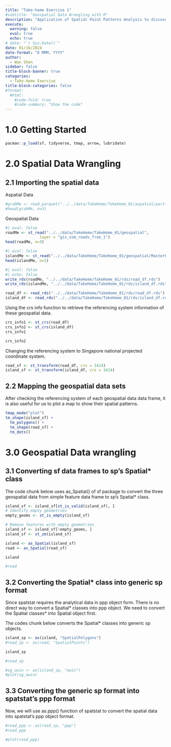 ```yaml
---
title: "Take-home Exercise 1"
#subtitle: "Geospatial Data Wrangling with R"
description: "Application of Spatial Point Patterns Analysis to discover the geographical distribution of Grab hailing services in Singapore"
execute: 
  warning: false
  eval: true
  echo: true
# date: "`r Sys.Date()`"
date: 01/16/2024
date-format: "D MMM, YYYY" 
author: 
  - Wan Shen
sidebar: false
title-block-banner: true
categories:
  - Take-Home Exercise
title-block-categories: false
#format: 
  #html: 
    #code-fold: true
    #code-summary: "Show the code"
---
```


# 1.0 Getting Started

```r
pacman::p_load(sf, tidyverse, tmap, arrow, lubridate)
```

# 2.0 Spatial Data Wrangling

## 2.1 Importing the spatial data

Aspatial Data

```r
#grabMe <- read_parquet("../../data/TakeHome/TakeHome_01/aspatial/part-00000.parquet")
#head(grabMe, n=3)
```

Geospatial Data

```r
#| eval: false 
roadMe <- st_read("../../data/TakeHome/TakeHome_01/geospatial",
               layer = "gis_osm_roads_free_1")
head(roadMe, n=3)
```

```r
#| eval: false 
islandMe <- st_read("../../data/TakeHome/TakeHome_01/geospatial/MasterPlan2019SubzoneBoundaryNoSeaKML.kml")
head(islandMe, n=3)
```

```r
#| eval: false 
#| echo: false 
write_rds(roadMe, "../../data/TakeHome/TakeHome_01/rds/road_df.rds")
write_rds(islandMe, "../../data/TakeHome/TakeHome_01/rds/island_df.rds")
```

```r
road_df <- read_rds("../../data/TakeHome/TakeHome_01/rds/road_df.rds")
island_df <- read_rds("../../data/TakeHome/TakeHome_01/rds/island_df.rds")
```

::: callout-note
Using the crs info function to retrieve the referencing system information of these geospatial data.
:::

```r
crs_info1 <- st_crs(road_df)
crs_info2 <- st_crs(island_df)
crs_info1
```

```r
crs_info2
```

::: callout-note
Changing the referencing system to Singapore national projected coordinate system.
:::

```r
road_sf <- st_transform(road_df, crs = 3414)
island_sf <- st_transform(island_df, crs = 3414)
```

## 2.2 Mapping the geospatial data sets

::: callout-note
After checking the referencing system of each geospatial data data frame, it is also useful for us to plot a map to show their spatial patterns.
:::

```r
tmap_mode("plot")
tm_shape(island_sf) +
  tm_polygons() +
  tm_shape(road_sf) +
  tm_dots()
```

# 3.0 Geospatial Data wrangling

## 3.1 Converting sf data frames to sp’s Spatial* class

::: callout-note
The code chunk below uses as_Spatial() of sf package to convert the three geospatial data from simple feature data frame to sp’s Spatial* class.
:::

```r
island_sf <- island_sf[st_is_valid(island_sf), ]
# Identify empty geometries
empty_geoms <- st_is_empty(island_sf)

# Remove features with empty geometries
island_sf <- island_sf[!empty_geoms, ]
island_sf <- st_zm(island_sf)
```

```r
island <- as_Spatial(island_sf)
road <- as_Spatial(road_sf)
```

```r
island
```

```r
#road
```

## 3.2 Converting the Spatial* class into generic sp format

::: callout-note
Since spatstat requires the analytical data in ppp object form. There is no direct way to convert a Spatial* classes into ppp object. We need to convert the Spatial classes* into Spatial object first.

The codes chunk below converts the Spatial* classes into generic sp objects.
:::

```r
island_sp <- as(island, "SpatialPolygons")
#road_sp <- as(road, "SpatialPoints")
```

```r
island_sp
```

```r
#road_sp
```

```r
#sg_owin <- as(island_sp, "owin")
#plot(sg_owin)
```

## 3.3 Converting the generic sp format into spatstat’s ppp format

::: callout-note
Now, we will use as.ppp() function of spatstat to convert the spatial data into spatstat’s ppp object format.
:::

```r
#road_ppp <- as(road_sp, "ppp")
#road_ppp
```

```r
#plot(road_ppp)
```